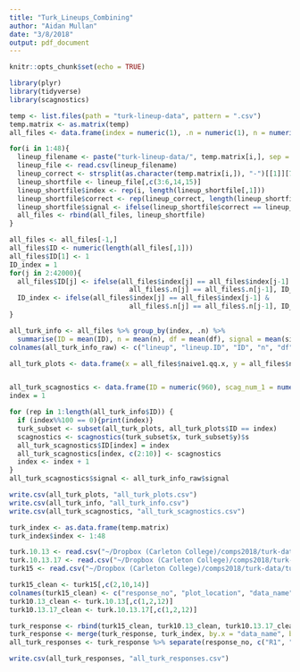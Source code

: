```yaml
---
title: "Turk_Lineups_Combining"
author: "Aidan Mullan"
date: "3/8/2018"
output: pdf_document
---
```


```r
knitr::opts_chunk$set(echo = TRUE)
```


```r
library(plyr)
library(tidyverse)
library(scagnostics)

temp <- list.files(path = "turk-lineup-data", pattern = ".csv")
temp.matrix <- as.matrix(temp)
all_files <- data.frame(index = numeric(1), .n = numeric(1), n = numeric(1), df = numeric(1), naive1.qq.x = numeric(1), naive1.qq.y = numeric(1), seed = numeric(1), correct = numeric(1), signal = numeric(1))

for(i in 1:48){
  lineup_filename <- paste("turk-lineup-data/", temp.matrix[i,], sep = "")
  lineup_file <- read.csv(lineup_filename)
  lineup_correct <- strsplit(as.character(temp.matrix[i,]), "-")[[1]][7]
  lineup_shortfile <- lineup_file[,c(3:6,14,15)]
  lineup_shortfile$index <- rep(i, length(lineup_shortfile[,1]))
  lineup_shortfile$correct <- rep(lineup_correct, length(lineup_shortfile[,1]))
  lineup_shortfile$signal <- ifelse(lineup_shortfile$correct == lineup_shortfile$.n, 1, 0)
  all_files <- rbind(all_files, lineup_shortfile)
}

all_files <- all_files[-1,]
all_files$ID <- numeric(length(all_files[,1]))
all_files$ID[1] <- 1
ID_index = 1
for(j in 2:42000){
  all_files$ID[j] <- ifelse(all_files$index[j] == all_files$index[j-1] & 
                              all_files$.n[j] == all_files$.n[j-1], ID_index, ID_index + 1)
  ID_index <- ifelse(all_files$index[j] == all_files$index[j-1] & 
                              all_files$.n[j] == all_files$.n[j-1], ID_index, ID_index + 1)
}
```

```r
all_turk_info <- all_files %>% group_by(index, .n) %>%
  summarise(ID = mean(ID), n = mean(n), df = mean(df), signal = mean(signal), seed = mean(seed))
colnames(all_turk_info_raw) <- c("lineup", "lineup.ID", "ID", "n", "df", "signal", "seed")

all_turk_plots <- data.frame(x = all_files$naive1.qq.x, y = all_files$naive1.qq.y, ID = all_files$ID, lineup = all_files$index, lineup.ID = all_files$.n)


all_turk_scagnostics <- data.frame(ID = numeric(960), scag_num_1 = numeric(960), scag_num_2 = numeric(960), scag_num_3 = numeric(960), scag_num_4 = numeric(960), scag_num_5 = numeric(960), scag_num_6 = numeric(960), scag_num_7 = numeric(960), scag_num_8 = numeric(960), scag_num_9 = numeric(960))
index = 1

for (rep in 1:length(all_turk_info$ID)) {
  if (index%%100 == 0){print(index)}
  turk_subset <- subset(all_turk_plots, all_turk_plots$ID == index)
  scagnostics <- scagnostics(turk_subset$x, turk_subset$y)$s
  all_turk_scagnostics$ID[index] = index
  all_turk_scagnostics[index, c(2:10)] <- scagnostics
  index <- index + 1
}
all_turk_scagnostics$signal <- all_turk_info_raw$signal

write.csv(all_turk_plots, "all_turk_plots.csv")
write.csv(all_turk_info, "all_turk_info.csv")
write.csv(all_turk_scagnostics, "all_turk_scagnostics.csv")
```
```r
turk_index <- as.data.frame(temp.matrix)
turk_index$index <- 1:48

turk.10.13 <- read.csv("~/Dropbox (Carleton College)/comps2018/turk-data/turk10/turker-data/turk-10-13.csv")
turk.10.13.17 <- read.csv("~/Dropbox (Carleton College)/comps2018/turk-data/turk10/turker-data/turk-10-13-17.csv")
turk15 <- read.csv("~/Dropbox (Carleton College)/comps2018/turk-data/turk10/turker-data/turk15.csv")

turk15_clean <- turk15[,c(2,10,14)]
colnames(turk15_clean) <- c("response_no", "plot_location", "data_name")
turk10.13_clean <- turk.10.13[,c(1,2,12)]
turk10.13.17_clean <- turk.10.13.17[,c(1,2,12)]

turk_response <- rbind(turk15_clean, turk10.13_clean, turk10.13.17_clean)
turk_response <- merge(turk_response, turk_index, by.x = "data_name", by.y = "V1")
all_turk_responses <- turk_response %>% separate(response_no, c("R1", "R2", "R3", "R4", "R5", "R6", "R7", "R8", "R9", "R10", "R11", "R12"), ",")

write.csv(all_turk_responses, "all_turk_responses.csv")
```



